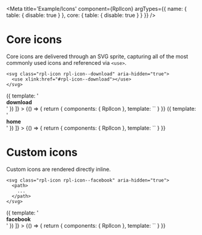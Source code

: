 
<Meta
  title='Example/Icons'
  component={RplIcon}
  argTypes={{
    name: { table: { disable: true } },
    core: { table: { disable: true } }
  }}
/>

# Core icons

Core icons are delivered through an SVG sprite, capturing all of the most commonly used icons and referenced via `<use>`.

```
<svg class="rpl-icon rpl-icon--download" aria-hidden="true">
  <use xlink:href="#rpl-icon--download"></use>
</svg>
```

<Canvas>
  <Story
    name='Download'
    decorators={[
      () => ({
        template: '<div class="storybook-block"><story /><b>download</b></div>'
      })
    ]}
  >
    {() => {
      return {
        components: { RplIcon },
        template: `<RplIcon name="download" :core="true"></RplIcon>`
      }
    }}
  </Story>
  <Story
    name='Home'
    decorators={[
      () => ({
        template: '<div class="storybook-block"><story /><b>home</b></div>'
      })
    ]}
  >
    {() => {
      return {
        components: { RplIcon },
        template: `<RplIcon name="home" :core="true"></RplIcon>`
      }
    }}
  </Story>
</Canvas>

# Custom icons

Custom icons are rendered directly inline.

```
<svg class="rpl-icon rpl-icon--facebook" aria-hidden="true">
  <path>
    ...
  </path>
</svg>
```

<Canvas>
  <Story
    name='Facebook'
    decorators={[
      () => ({
        template: '<div class="storybook-block"><story /><b>facebook</b></div>'
      })
    ]}
  >
    {() => {
      return {
        components: { RplIcon },
        template: `<RplIcon name="facebook" :core="false"></RplIcon>`
      }
    }}
  </Story>
</Canvas>
